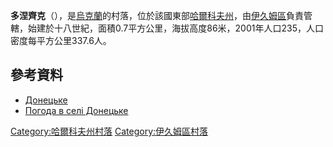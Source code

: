 {{coord|49|8|52|N|37|15|8|E|scale:100000_region:UA|display=title}}

'''多涅齊克'''（{{lang-uk|Донецьке}}），是[[烏克蘭|烏克蘭]]的村落，位於該國東部[[哈爾科夫州|哈爾科夫州]]，由[[伊久姆區|伊久姆區]]負責管轄，始建於十八世紀，面積0.7平方公里，海拔高度86米，2001年人口235，人口密度每平方公里337.6人。

==參考資料==
* [http://w1.c1.rada.gov.ua/pls/z7502/A005?rdat1=09.01.2009&rf7571=33281 Донецьке]{{dead link|date=2017年12月 |bot=InternetArchiveBot |fix-attempted=yes }}
* [http://weather.in.ua/ua/har'kovskaja/7186 Погода в селі Донецьке] {{Wayback|url=http://weather.in.ua/ua/har'kovskaja/7186 |date=20160323025745 }}

{{DEFAULTSORT:Донецьке}}
[[Category:哈爾科夫州村落|Category:哈爾科夫州村落]]
[[Category:伊久姆區村落|Category:伊久姆區村落]]


{{Kharkiv-geo-stub}}